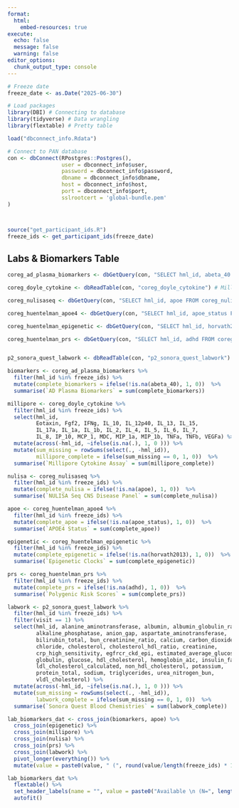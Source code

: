 ```yaml
---
format:
  html:
    embed-resources: true
execute:
  echo: false
  message: false
  warning: false
editor_options: 
  chunk_output_type: console
---
```


```r

# Freeze date
freeze_date <- as.Date("2025-06-30")

# Load packages
library(DBI) # Connecting to database
library(tidyverse) # Data wrangling
library(flextable) # Pretty table

load("dbconnect_info.Rdata")

# Connect to PAN database
con <- dbConnect(RPostgres::Postgres(),
                 user = dbconnect_info$user,
                 password = dbconnect_info$password, 
                 dbname = dbconnect_info$dbname,
                 host = dbconnect_info$host,
                 port = dbconnect_info$port,
                 sslrootcert = 'global-bundle.pem'
)



source("get_participant_ids.R")
freeze_ids <- get_participant_ids(freeze_date)

```

## Labs & Biomarkers Table

```r

coreg_ad_plasma_biomarkers <- dbGetQuery(con, "SELECT hml_id, abeta_40 FROM coreg_ad_plasma_biomarkers")

coreg_doyle_cytokine <- dbReadTable(con, "coreg_doyle_cytokine") # Millipore Plasma Cytokines

coreg_nulisaseq <- dbGetQuery(con, "SELECT hml_id, apoe FROM coreg_nulisaseq") # NULISA CNS Disease Panel

coreg_huentelman_apoe4 <- dbGetQuery(con, "SELECT hml_id, apoe_status FROM coreg_huentelman_apoe4")

coreg_huentelman_epigenetic <- dbGetQuery(con, "SELECT hml_id, horvath2013 FROM coreg_huentelman_epigenetic")

coreg_huentelman_prs <- dbGetQuery(con, "SELECT hml_id, adhd FROM coreg_huentelman_prs")


p2_sonora_quest_labwork <- dbReadTable(con, "p2_sonora_quest_labwork")

```

```r


biomarkers <- coreg_ad_plasma_biomarkers %>%
  filter(hml_id %in% freeze_ids) %>%
  mutate(complete_biomarkers = ifelse(!is.na(abeta_40), 1, 0))  %>%
  summarise(`AD Plasma Biomarkers` = sum(complete_biomarkers))

millipore <- coreg_doyle_cytokine %>%
  filter(hml_id %in% freeze_ids) %>%
  select(hml_id, 
         Eotaxin, Fgf2, IFNg, IL_10, IL_12p40, IL_13, IL_15, 
         IL_17a, IL_1a, IL_1b, IL_2, IL_4, IL_5, IL_6, IL_7, 
         IL_8, IP_10, MCP_1, MDC, MIP_1a, MIP_1b, TNFa, TNFb, VEGFa) %>%
  mutate(across(-hml_id, ~ifelse(is.na(.), 1, 0 ))) %>%
  mutate(sum_missing = rowSums(select(., -hml_id)),
         millipore_complete = ifelse(sum_missing == 0, 1, 0))  %>%
  summarise(`Millipore Cytokine Assay` = sum(millipore_complete))

nulisa <- coreg_nulisaseq %>%
  filter(hml_id %in% freeze_ids) %>%
  mutate(complete_nulisa = ifelse(!is.na(apoe), 1, 0))  %>%
  summarise(`NULISA Seq CNS Disease Panel` = sum(complete_nulisa))

apoe <- coreg_huentelman_apoe4 %>%
  filter(hml_id %in% freeze_ids) %>%
  mutate(complete_apoe = ifelse(!is.na(apoe_status), 1, 0))  %>%
  summarise(`APOE4 Status` = sum(complete_apoe))

epigenetic <- coreg_huentelman_epigenetic %>%
  filter(hml_id %in% freeze_ids) %>%
  mutate(complete_epigenetic = ifelse(!is.na(horvath2013), 1, 0))  %>%
  summarise(`Epigenetic Clocks` = sum(complete_epigenetic))

prs <- coreg_huentelman_prs %>%
  filter(hml_id %in% freeze_ids) %>%
  mutate(complete_prs = ifelse(!is.na(adhd), 1, 0))  %>%
  summarise(`Polygenic Risk Scores` = sum(complete_prs))

labwork <- p2_sonora_quest_labwork %>%
  filter(hml_id %in% freeze_ids) %>%
  filter(visit == 1) %>%
  select(hml_id, alanine_aminotransferase, albumin, albumin_globulin_ratio, 
         alkaline_phosphatase, anion_gap, aspartate_aminotransferase, 
         bilirubin_total, bun_creatinine_ratio, calcium, carbon_dioxide_co2, 
         chloride, cholesterol, cholesterol_hdl_ratio, creatinine, 
         crp_high_sensitivity, egfrcr_ckd_epi, estimated_average_glucose_eag, 
         globulin, glucose, hdl_cholesterol, hemoglobin_a1c, insulin_fasting, 
         ldl_cholesterol_calculated, non_hdl_cholesterol, potassium, 
         protein_total, sodium, triglycerides, urea_nitrogen_bun, 
         vldl_cholesterol) %>%
  mutate(across(-hml_id, ~ifelse(is.na(.), 1, 0 ))) %>%
  mutate(sum_missing = rowSums(select(., -hml_id)),
         labwork_complete = ifelse(sum_missing == 0, 1, 0))  %>%
  summarise(`Sonora Quest Blood Chemistries` = sum(labwork_complete))

lab_biomarkers_dat <- cross_join(biomarkers, apoe) %>%
  cross_join(epigenetic) %>%
  cross_join(millipore) %>%
  cross_join(nulisa) %>%
  cross_join(prs) %>%
  cross_join(labwork) %>%
  pivot_longer(everything()) %>%
  mutate(value = paste0(value, " (", round(value/length(freeze_ids) * 100, 2), "%)"))

```

```r

lab_biomarkers_dat %>%
  flextable() %>%
  set_header_labels(name = "", value = paste0("Available \n (N=", length(freeze_ids),")")) %>%
  autofit()

```